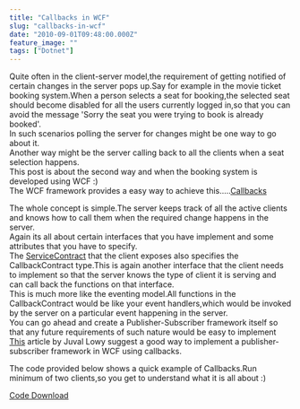 ```yaml
---
title: "Callbacks in WCF"
slug: "callbacks-in-wcf"
date: "2010-09-01T09:48:00.000Z"
feature_image: ""
tags: ["Dotnet"]
---
```


Quite often in the client-server model,the requirement of getting notified of certain changes in the server pops up.Say for example in the movie ticket booking system.When a person selects a seat for booking,the selected seat should become disabled for all the users currently logged in,so that you can avoid the message 'Sorry the seat you were trying to book is already booked'.  
In such scenarios polling the server for changes might be one way to go about it.  
Another way might be the server calling back to all the clients when a seat selection happens.  
This post is about the second way and when the booking system is developed using WCF :)  
The WCF framework provides a easy way to achieve this.....[Callbacks](http://msdn.microsoft.com/en-us/library/system.servicemodel.servicecontractattribute.callbackcontract.aspx)

The whole concept is simple.The server keeps track of all the active clients and knows how to call them when the required change happens in the server.  
Again its all about certain interfaces that you have implement and some attributes that you have to specify.  
The [ServiceContract](http://msdn.microsoft.com/en-us/library/system.servicemodel.servicecontractattribute.aspx) that the client exposes also specifies the CallbackContract type.This is again another interface that the client needs to implement so that the server knows the type of client it is serving and can call back the functions on that interface.  
This is much more like the eventing model.All functions in the CallbackContract would be like your event handlers,which would be invoked by the server on a particular event happening in the server.  
You can go ahead and create a Publisher-Subscriber framework itself so that any future requirements of such nature would be easy to implement  
[This](http://msdn.microsoft.com/en-us/magazine/cc163537.aspx#S6) article by Juval Lowy suggest a good way to implement a publisher-subscriber framework in WCF using callbacks.

The code provided below shows a quick example of Callbacks.Run minimum of two clients,so you get to understand what it is all about :)

[Code Download](http://rapidshare.com/files/416414378/PublisherSubscriber.rar)